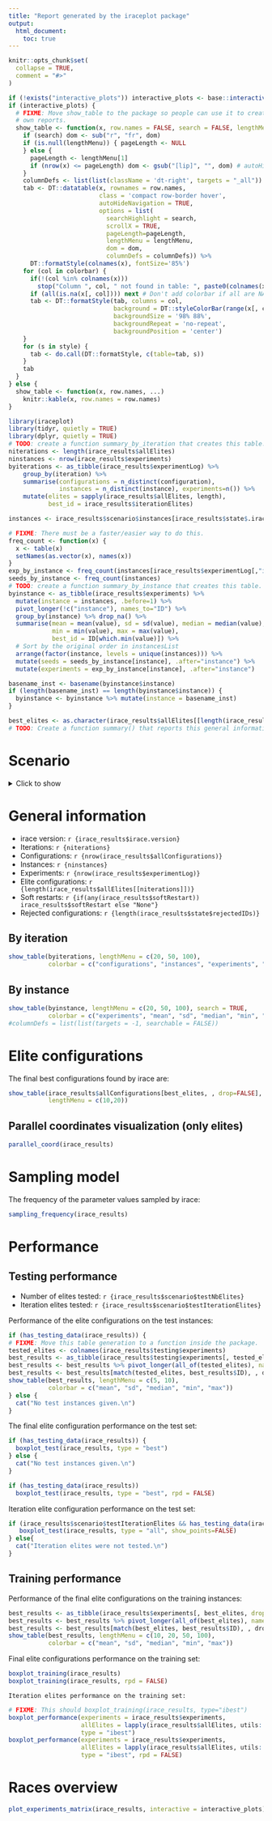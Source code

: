 ```yaml
---
title: "Report generated by the iraceplot package"
output: 
  html_document:
    toc: true
---
```


```r
knitr::opts_chunk$set(
  collapse = TRUE,
  comment = "#>"
)
```

```r
if (!exists("interactive_plots")) interactive_plots <- base::interactive()
if (interactive_plots) {
  # FIXME: Move show_table to the package so people can use it to create their
  # own reports.
  show_table <- function(x, row.names = FALSE, search = FALSE, lengthMenu = NULL, searchHighlight = TRUE, dom='lrtip', colorbar = NULL, style = list(), ...) {
    if (search) dom <- sub("r", "fr", dom)
    if (is.null(lengthMenu)) { pageLength <- NULL
    } else {
      pageLength <- lengthMenu[1]
      if (nrow(x) <= pageLength) dom <- gsub("[lip]", "", dom) # autoHideNavigation
    }
    columnDefs <- list(list(className = 'dt-right', targets = "_all"))
    tab <- DT::datatable(x, rownames = row.names,
                         class = 'compact row-border hover',
                         autoHideNavigation = TRUE,
                         options = list(
                           searchHighlight = search,
                           scrollX = TRUE,
                           pageLength=pageLength,
                           lengthMenu = lengthMenu,
                           dom = dom,
                           columnDefs = columnDefs)) %>%
      DT::formatStyle(colnames(x), fontSize='85%')
    for (col in colorbar) {
      if(!(col %in% colnames(x)))
        stop("Column ", col, " not found in table: ", paste0(colnames(x), collapse=", "))
      if (all(is.na(x[, col]))) next # Don't add colorbar if all are NA.
      tab <- DT::formatStyle(tab, columns = col,
                             background = DT::styleColorBar(range(x[, col], na.rm=TRUE), 'lightblue'),
                             backgroundSize = '98% 88%',
                             backgroundRepeat = 'no-repeat',
                             backgroundPosition = 'center')
    }
    for (s in style) {
      tab <- do.call(DT::formatStyle, c(table=tab, s))
    }
    tab
  }
} else {
  show_table <- function(x, row.names, ...)
    knitr::kable(x, row.names = row.names)
}

library(iraceplot)
library(tidyr, quietly = TRUE)
library(dplyr, quietly = TRUE)
# TODO: create a function summary_by_iteration that creates this table.
niterations <- length(irace_results$allElites)
ninstances <- nrow(irace_results$experiments)
byiterations <- as_tibble(irace_results$experimentLog) %>%
    group_by(iteration) %>%
    summarise(configurations = n_distinct(configuration),
              instances = n_distinct(instance), experiments=n()) %>%
    mutate(elites = sapply(irace_results$allElites, length),
           best_id = irace_results$iterationElites)

instances <- irace_results$scenario$instances[irace_results$state$.irace$instancesList[1:nrow(irace_results$experiments), "instance"]]

# FIXME: There must be a faster/easier way to do this.
freq_count <- function(x) {
  x <- table(x)
  setNames(as.vector(x), names(x))
}
exp_by_instance <- freq_count(instances[irace_results$experimentLog[,"instance"]])
seeds_by_instance <- freq_count(instances)
# TODO: create a function summary_by_instance that creates this table.
byinstance <- as_tibble(irace_results$experiments) %>%
  mutate(instance = instances, .before=1) %>%
  pivot_longer(!c("instance"), names_to="ID") %>%
  group_by(instance) %>% drop_na() %>%
  summarise(mean = mean(value), sd = sd(value), median = median(value),
            min = min(value), max = max(value),
            best_id = ID[which.min(value)]) %>%
  # Sort by the original order in instancesList
  arrange(factor(instance, levels = unique(instances))) %>%
  mutate(seeds = seeds_by_instance[instance], .after="instance") %>%
  mutate(experiments = exp_by_instance[instance], .after="instance")

basename_inst <- basename(byinstance$instance)
if (length(basename_inst) == length(byinstance$instance)) {
  byinstance <- byinstance %>% mutate(instance = basename_inst)
}

best_elites <- as.character(irace_results$allElites[[length(irace_results$allElites)]])
# TODO: Create a function summary() that reports this general information as a tibble.
```

# Scenario
<details>
<summary>Click to show</summary>
<pre>
```r
irace::printScenario(irace_results$scenario)
```
</pre>
</details> 


# General information

- irace version: `r {irace_results$irace.version}`
- Iterations: `r {niterations}`
- Configurations: `r {nrow(irace_results$allConfigurations)}`
- Instances: `r {ninstances}`
- Experiments: `r {nrow(irace_results$experimentLog)}`
- Elite configurations: `r {length(irace_results$allElites[[niterations]])}`
- Soft restarts: `r {if(any(irace_results$softRestart)) irace_results$softRestart else "None"}`
- Rejected configurations: `r {length(irace_results$state$rejectedIDs)}`

## By iteration

```r
show_table(byiterations, lengthMenu = c(20, 50, 100),
           colorbar = c("configurations", "instances", "experiments", "elites"))
```

## By instance

```r
show_table(byinstance, lengthMenu = c(20, 50, 100), search = TRUE,
           colorbar = c("experiments", "mean", "sd", "median", "min", "max"))
#columnDefs = list(list(targets = -1, searchable = FALSE))
```



# Elite configurations

The final best configurations found by irace are:

```r
show_table(irace_results$allConfigurations[best_elites, , drop=FALSE],
           lengthMenu = c(10,20))
```

## Parallel coordinates visualization (only elites)

```r
parallel_coord(irace_results)
```

# Sampling model

The frequency of the parameter values sampled by irace:

```r
sampling_frequency(irace_results)
```


# Performance

## Testing performance

- Number of elites tested: `r {irace_results$scenario$testNbElites}`
- Iteration elites tested: `r {irace_results$scenario$testIterationElites}`

Performance of the elite configurations on the test instances:

```r
if (has_testing_data(irace_results)) {
# FIXME: Move this table generation to a function inside the package.
tested_elites <- colnames(irace_results$testing$experiments)
best_results <- as_tibble(irace_results$testing$experiments[, tested_elites, drop=FALSE])
best_results <- best_results %>% pivot_longer(all_of(tested_elites), names_to="ID") %>% group_by(ID) %>% summarise(n_instances = sum(!is.na(value)), mean = mean(value), sd = sd(value), median = median(value), min = min(value), max = max(value))
best_results <- best_results[match(tested_elites, best_results$ID), , drop=FALSE]
show_table(best_results, lengthMenu = c(5, 10),
           colorbar = c("mean", "sd", "median", "min", "max"))
} else {
  cat("No test instances given.\n")
}
```

The final elite configuration performance on the test set:

```r
if (has_testing_data(irace_results)) {
  boxplot_test(irace_results, type = "best")
} else {
  cat("No test instances given.\n")
}
```
```r
if (has_testing_data(irace_results))
  boxplot_test(irace_results, type = "best", rpd = FALSE)
```

Iteration elite configuration performance on the test set:

```r
if (irace_results$scenario$testIterationElites && has_testing_data(irace_results)) {
   boxplot_test(irace_results, type = "all", show_points=FALSE)
} else{
  cat("Iteration elites were not tested.\n")
}
```

## Training performance 

Performance of the final elite configurations on the training instances:

```r
best_results <- as_tibble(irace_results$experiments[, best_elites, drop=FALSE])
best_results <- best_results %>% pivot_longer(all_of(best_elites), names_to="ID") %>% group_by(ID) %>% summarise(n_instances = sum(!is.na(value)), mean = mean(value), sd = sd(value), median = median(value), min = min(value), max = max(value))
best_results <- best_results[match(best_elites, best_results$ID), , drop=FALSE]
show_table(best_results, lengthMenu = c(10, 20, 50, 100),
           colorbar = c("mean", "sd", "median", "min", "max"))
```

Final elite configurations performance on the training set:

```r
boxplot_training(irace_results)
boxplot_training(irace_results, rpd = FALSE)
```

```asis
Iteration elites performance on the training set:
```
```r
# FIXME: This should boxplot_training(irace_results, type="ibest")
boxplot_performance(experiments = irace_results$experiments,
                    allElites = lapply(irace_results$allElites, utils::head, irace_results$scenario$testNbElites),
                    type = "ibest")
boxplot_performance(experiments = irace_results$experiments,
                    allElites = lapply(irace_results$allElites, utils::head, irace_results$scenario$testNbElites),
                    type = "ibest", rpd = FALSE)
```

# Races overview

```r
plot_experiments_matrix(irace_results, interactive = interactive_plots)
```


